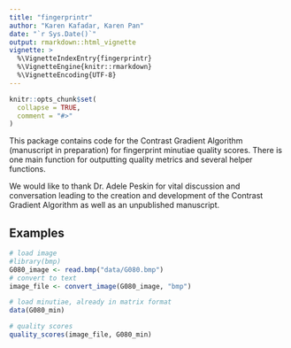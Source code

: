 ```yaml
---
title: "fingerprintr"
author: "Karen Kafadar, Karen Pan"
date: "`r Sys.Date()`"
output: rmarkdown::html_vignette
vignette: >
  %\VignetteIndexEntry{fingerprintr}
  %\VignetteEngine{knitr::rmarkdown}
  %\VignetteEncoding{UTF-8}
---
```


```r
knitr::opts_chunk$set(
  collapse = TRUE,
  comment = "#>"
)
```

This package contains code for the Contrast Gradient Algorithm (manuscript in preparation) for fingerprint minutiae quality scores. There is one main function for outputting quality metrics and several helper functions.

We would like to thank Dr. Adele Peskin for vital discussion and conversation leading to the creation and development of the Contrast Gradient Algorithm as well as an unpublished manuscript.


## Examples

```r
# load image
#library(bmp)
G080_image <- read.bmp("data/G080.bmp")
# convert to text
image_file <- convert_image(G080_image, "bmp")

# load minutiae, already in matrix format
data(G080_min)

# quality scores
quality_scores(image_file, G080_min)
```

